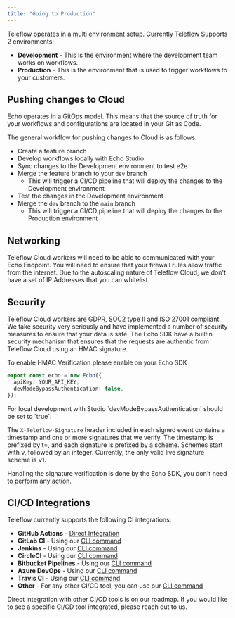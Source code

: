 ```yaml
---
title: "Going to Production"
---
```


Teleflow operates in a multi environment setup. Currently Teleflow Supports 2 environments:

- **Development** - This is the environment where the development team works on workflows.
- **Production** - This is the environment that is used to trigger workflows to your customers.

## Pushing changes to Cloud

Echo operates in a GitOps model. This means that the source of truth for your workflows and configurations are located in your Git as Code.

The general workflow for pushing changes to Cloud is as follows:
- Create a feature branch
- Develop workflows locally with Echo Studio
- Sync changes to the Development environment to test e2e
- Merge the feature branch to your `dev` branch
    - This will trigger a CI/CD pipeline that will deploy the changes to the Development environment
- Test the changes in the Development environment
- Merge the `dev` branch to the `main` branch
    - This will trigger a CI/CD pipeline that will deploy the changes to the Production environment

## Networking

Teleflow Cloud workers will need to be able to communicated with your Echo Endpoint. You will need to ensure that your firewall rules allow traffic from the internet.
Due to the autoscaling nature of Teleflow Cloud, we don't have a set of IP Addresses that you can whitelist.

## Security

Teleflow Cloud workers are GDPR, SOC2 type II and ISO 27001 compliant. We take security very seriously and have implemented a number of security measures to ensure that your data is safe.
The Echo SDK have a builtin security mechanism that ensures that the requests are authentic from Teleflow Cloud using an HMAC signature.

To enable HMAC Verification please enable on your Echo SDK

```typescript
export const echo = new Echo({
  apiKey: YOUR_API_KEY,
  devModeBypassAuthentication: false,
});
```

<Info>
    For local development with Studio `devModeBypassAuthentication` should be set to `true`.
</Info>

The `X-Teleflow-Signature` header included in each signed event contains a timestamp and one or more signatures that we verify.
The timestamp is prefixed by t=, and each signature is prefixed by a scheme.
Schemes start with v, followed by an integer. Currently, the only valid live signature scheme is v1.

Handling the signature verification is done by the Echo SDK, you don't need to perform any action.

## CI/CD Integrations

Teleflow currently supports the following CI integrations:
- **GitHub Actions** - [Direct Integration](/echo/deployment/actions)
- **GitLab CI** - Using our [CLI command](/echo/deployment/cli)
- **Jenkins** - Using our [CLI command](/echo/deployment/cli)
- **CircleCI** - Using our [CLI command](/echo/deployment/cli)
- **Bitbucket Pipelines** - Using our [CLI command](/echo/deployment/cli)
- **Azure DevOps** - Using our [CLI command](/echo/deployment/cli)
- **Travis CI** - Using our [CLI command](/echo/deployment/cli)
- **Other** - For any other CI/CD tool, you can use our [CLI command](/echo/deployment/cli)

<Info>
    Direct integration with other CI/CD tools is on our roadmap. If you would like to see a specific CI/CD tool integrated, please reach out to us.
</Info>

